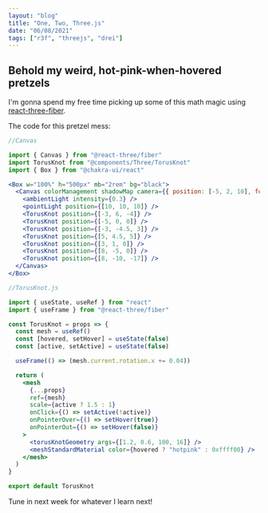 ```yaml
---
layout: "blog"
title: "One, Two, Three.js"
date: "06/08/2021"
tags: ["r3f", "threejs", "drei"]
---
```



<Box w="100%" h="500px" mb="2rem" bg="black">
  <Canvas colorManagement shadowMap camera={{ position: [-5, 2, 10], fov: 60 }}>
    <ambientLight intensity={0.3} />
    <pointLight position={[10, 10, 10]} />
    <TorusKnot position={[-3, 6, -4]} />
    <TorusKnot position={[-5, 0, 0]} />
    <TorusKnot position={[-3, -4.5, 3]} />
    <TorusKnot position={[5, 4.5, 5]} />
    <TorusKnot position={[3, 1, 0]} />
    <TorusKnot position={[8, -5, 0]} />
    <TorusKnot position={[8, -10, -17]} />
  </Canvas>
</Box>

## Behold my weird, hot-pink-when-hovered pretzels

I'm gonna spend my free time picking up some of this math magic using [react-three-fiber](https://github.com/pmndrs/react-three-fiber).

The code for this pretzel mess:

```jsx
//Canvas

import { Canvas } from "@react-three/fiber"
import TorusKnot from "@components/Three/TorusKnot"
import { Box } from "@chakra-ui/react"

<Box w="100%" h="500px" mb="2rem" bg="black">
  <Canvas colorManagement shadowMap camera={{ position: [-5, 2, 10], fov: 60 }}>
    <ambientLight intensity={0.3} />
    <pointLight position={[10, 10, 10]} />
    <TorusKnot position={[-3, 6, -4]} />
    <TorusKnot position={[-5, 0, 0]} />
    <TorusKnot position={[-3, -4.5, 3]} />
    <TorusKnot position={[5, 4.5, 5]} />
    <TorusKnot position={[3, 1, 0]} />
    <TorusKnot position={[8, -5, 0]} />
    <TorusKnot position={[8, -10, -17]} />
  </Canvas>
</Box>
```

```jsx
//TorusKnot.js

import { useState, useRef } from "react"
import { useFrame } from "@react-three/fiber"

const TorusKnot = props => {
  const mesh = useRef()
  const [hovered, setHover] = useState(false)
  const [active, setActive] = useState(false)

  useFrame(() => (mesh.current.rotation.x += 0.04))

  return (
    <mesh
      {...props}
      ref={mesh}
      scale={active ? 1.5 : 1}
      onClick={() => setActive(!active)}
      onPointerOver={() => setHover(true)}
      onPointerOut={() => setHover(false)}
    >
      <torusKnotGeometry args={[1.2, 0.6, 100, 16]} />
      <meshStandardMaterial color={hovered ? "hotpink" : 0xffff00} />
    </mesh>
  )
}

export default TorusKnot
```

Tune in next week for whatever I learn next!
